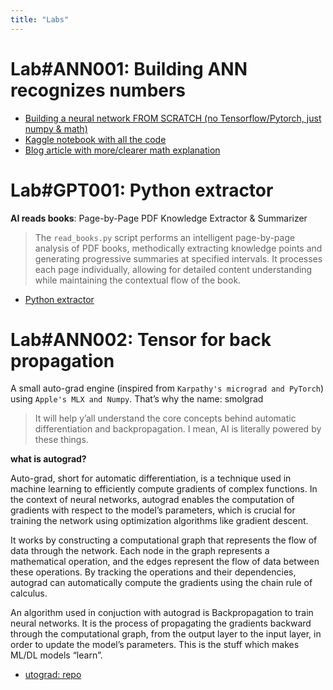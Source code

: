 ```yaml
---
title: "Labs"
---
```



# Lab#ANN001: Building ANN recognizes numbers

- [Building a neural network FROM SCRATCH (no Tensorflow/Pytorch, just numpy & math)](https://youtu.be/w8yWXqWQYmU?feature=shared){.external target='_blank'}
- [Kaggle notebook with all the code](https://www.kaggle.com/code/wwsalmon/simple-mnist-nn-from-scratch-numpy-no-tf-keras){.external target='_blank'}
- [Blog article with more/clearer math explanation](https://www.samsonzhang.com/building){.external target='_blank'}




# Lab#GPT001: Python extractor

**AI reads books**: Page-by-Page PDF Knowledge Extractor & Summarizer

> The `read_books.py` script performs an intelligent page-by-page analysis of PDF books, methodically extracting knowledge points and generating progressive summaries at specified intervals. It processes each page individually, allowing for detailed content understanding while maintaining the contextual flow of the book.

- [Python extractor](https://github.com/echohive42/AI-reads-books-page-by-pag){.external target='_blank'}

# Lab#ANN002: Tensor for back propagation

A small auto-grad engine (inspired from `Karpathy's micrograd and PyTorch`) using `Apple's MLX and Numpy`. That's why the name: smolgrad

> It will help y'all understand the core concepts behind automatic differentiation and backpropagation. I mean, AI is literally powered by these things.

**what is autograd?**

Auto-grad, short for automatic differentiation, is a technique used in machine learning to efficiently compute gradients of complex functions. In the context of neural networks, autograd enables the computation of gradients with respect to the model's parameters, which is crucial for training the network using optimization algorithms like gradient descent.

It works by constructing a computational graph that represents the flow of data through the network. Each node in the graph represents a mathematical operation, and the edges represent the flow of data between these operations. By tracking the operations and their dependencies, autograd can automatically compute the gradients using the chain rule of calculus.

An algorithm used in conjuction with autograd is Backpropagation to train neural networks. It is the process of propagating the gradients backward through the computational graph, from the output layer to the input layer, in order to update the model's parameters. This is the stuff which makes ML/DL models "learn".

- [utograd: repo](https://github.com/smolorg/smolgrad){.external target='_blank'}